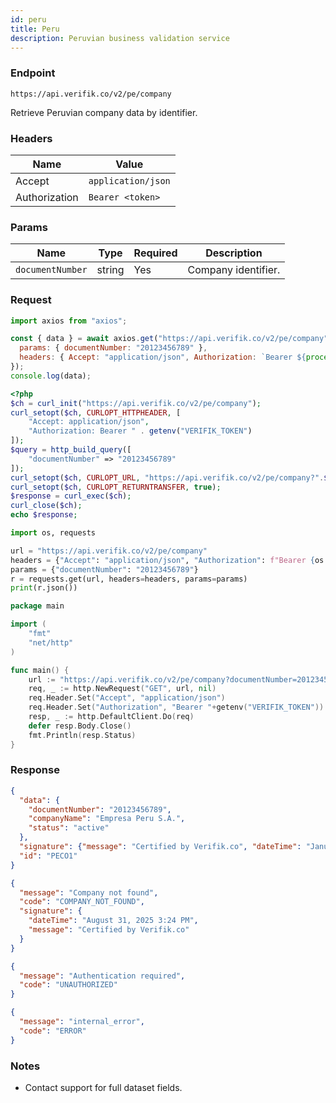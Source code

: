 ```yaml
---
id: peru
title: Peru
description: Peruvian business validation service
---
```



### Endpoint

```
https://api.verifik.co/v2/pe/company
```

Retrieve Peruvian company data by identifier.

### Headers

| Name | Value |
| --- | --- |
| Accept | `application/json` |
| Authorization | `Bearer <token>` |

### Params

| Name | Type | Required | Description |
| --- | --- | --- | --- |
| `documentNumber` | string | Yes | Company identifier. |

### Request

<Tabs>
  <TabItem value="node" label="Node.js">

```javascript
import axios from "axios";

const { data } = await axios.get("https://api.verifik.co/v2/pe/company", {
  params: { documentNumber: "20123456789" },
  headers: { Accept: "application/json", Authorization: `Bearer ${process.env.VERIFIK_TOKEN}` },
});
console.log(data);
```

  </TabItem>
  <TabItem value="php" label="PHP">

```php
<?php
$ch = curl_init("https://api.verifik.co/v2/pe/company");
curl_setopt($ch, CURLOPT_HTTPHEADER, [
    "Accept: application/json",
    "Authorization: Bearer " . getenv("VERIFIK_TOKEN")
]);
$query = http_build_query([
    "documentNumber" => "20123456789"
]);
curl_setopt($ch, CURLOPT_URL, "https://api.verifik.co/v2/pe/company?".$query);
curl_setopt($ch, CURLOPT_RETURNTRANSFER, true);
$response = curl_exec($ch);
curl_close($ch);
echo $response;
```

  </TabItem>
  <TabItem value="python" label="Python">

```python
import os, requests

url = "https://api.verifik.co/v2/pe/company"
headers = {"Accept": "application/json", "Authorization": f"Bearer {os.getenv('VERIFIK_TOKEN')}"}
params = {"documentNumber": "20123456789"}
r = requests.get(url, headers=headers, params=params)
print(r.json())
```

  </TabItem>
  <TabItem value="go" label="Go">

```go
package main

import (
    "fmt"
    "net/http"
)

func main() {
    url := "https://api.verifik.co/v2/pe/company?documentNumber=20123456789"
    req, _ := http.NewRequest("GET", url, nil)
    req.Header.Set("Accept", "application/json")
    req.Header.Set("Authorization", "Bearer "+getenv("VERIFIK_TOKEN"))
    resp, _ := http.DefaultClient.Do(req)
    defer resp.Body.Close()
    fmt.Println(resp.Status)
}
```

  </TabItem>
</Tabs>

### Response

<Tabs>
  <TabItem value="200" label="200">

```json
{
  "data": {
    "documentNumber": "20123456789",
    "companyName": "Empresa Peru S.A.",
    "status": "active"
  },
  "signature": {"message": "Certified by Verifik.co", "dateTime": "January 16, 2024 3:44 PM"},
  "id": "PECO1"
}
```

  </TabItem>
  <TabItem value="404" label="404">

```json
{
  "message": "Company not found",
  "code": "COMPANY_NOT_FOUND",
  "signature": {
    "dateTime": "August 31, 2025 3:24 PM",
    "message": "Certified by Verifik.co"
  }
}
```

  </TabItem>
  <TabItem value="401" label="401">

```json
{
  "message": "Authentication required",
  "code": "UNAUTHORIZED"
}
```

  </TabItem>
  <TabItem value="500" label="500">

```json
{
  "message": "internal_error",
  "code": "ERROR"
}
```

  </TabItem>
</Tabs>

### Notes

- Contact support for full dataset fields.

